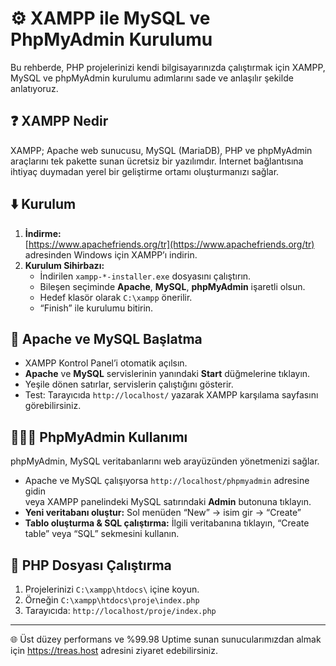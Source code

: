 # ⚙️ XAMPP ile MySQL ve PhpMyAdmin Kurulumu

Bu rehberde, PHP projelerinizi kendi bilgisayarınızda çalıştırmak için XAMPP, MySQL ve phpMyAdmin kurulumu adımlarını sade ve anlaşılır şekilde anlatıyoruz.

## ❓ XAMPP Nedir
XAMPP; Apache web sunucusu, MySQL (MariaDB), PHP ve phpMyAdmin araçlarını tek pakette sunan ücretsiz bir yazılımdır. İnternet bağlantısına ihtiyaç duymadan yerel bir geliştirme ortamı oluşturmanızı sağlar.

## ⬇️ Kurulum  
1. **İndirme:**  
   [https://www.apachefriends.org/tr](https://www.apachefriends.org/tr) adresinden Windows için XAMPP’ı indirin.  
2. **Kurulum Sihirbazı:**  
   - İndirilen `xampp-*-installer.exe` dosyasını çalıştırın.  
   - Bileşen seçiminde **Apache**, **MySQL**, **phpMyAdmin** işaretli olsun.  
   - Hedef klasör olarak `C:\xampp` önerilir.  
   - “Finish” ile kurulumu bitirin.  

## 🏁 Apache ve MySQL Başlatma  
- XAMPP Kontrol Panel’i otomatik açılsın.  
- **Apache** ve **MySQL** servislerinin yanındaki **Start** düğmelerine tıklayın.  
- Yeşile dönen satırlar, servislerin çalıştığını gösterir.  
- Test: Tarayıcıda `http://localhost/` yazarak XAMPP karşılama sayfasını görebilirsiniz.

## 👨🏻‍💻 PhpMyAdmin Kullanımı  
phpMyAdmin, MySQL veritabanlarını web arayüzünden yönetmenizi sağlar.  
- Apache ve MySQL çalışıyorsa `http://localhost/phpmyadmin` adresine gidin  
  veya XAMPP panelindeki MySQL satırındaki **Admin** butonuna tıklayın.  
- **Yeni veritabanı oluştur:** Sol menüden “New” → isim gir → “Create”  
- **Tablo oluşturma & SQL çalıştırma:** İlgili veritabanına tıklayın, “Create table” veya “SQL” sekmesini kullanın.

## 🤖 PHP Dosyası Çalıştırma  
1. Projelerinizi `C:\xampp\htdocs\` içine koyun.  
2. Örneğin `C:\xampp\htdocs\proje\index.php`  
3. Tarayıcıda: `http://localhost/proje/index.php`

---

🌐 Üst düzey performans ve %99.98 Uptime sunan sunucularımızdan almak için https://treas.host adresini ziyaret edebilirsiniz.

